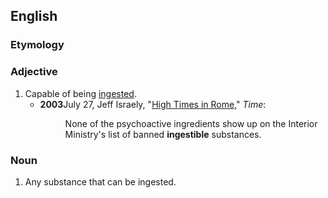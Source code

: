 ==English==

===Etymology===
{{suffix|en|ingest|ible}}

===Adjective===
{{en-adj}}

# Capable of being [[ingest]]ed.
#* '''2003'''July 27, Jeff Israely, "[http://www.time.com/time/magazine/article/0,9171,471152,00.html High Times in Rome]," ''Time'':
#*: None of the psychoactive ingredients show up on the Interior Ministry's list of banned '''ingestible''' substances.

===Noun===
{{en-noun}}

# Any substance that can be ingested.